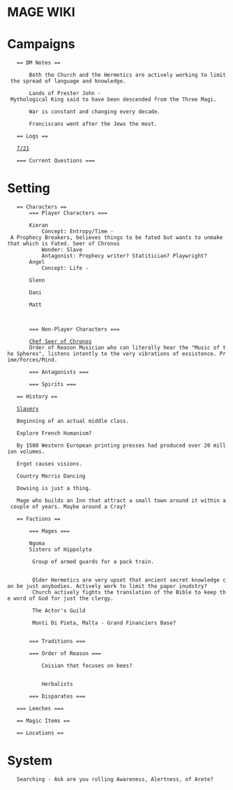 
= MAGE WIKI = 

= Campaigns = 

	== DM Notes ==

		Both the Church and the Hermetics are actively working to limit the spread of language and knowledge.

		Lands of Prester John - Mythological King said to have been descended from the Three Magi.
		
		War is constant and changing every decade.
		
		Franciscans went after the Jews the most. 

		
	== Logs ==

	[[Sesion Log|7/21]] 

	=== Current Questions ===

= Setting =

	== Characters ==
		=== Player Characters ===

		Kieran 
			Concept: Entropy/Time - A Prophecy Breakers, believes things to be fated but wants to unmake that which is Fated. Seer of Chronos	
			Wonder: Slave
			Antagonist: Prophecy writer? Statitician? Playwright?
		Angel
			Concept: Life - 
		
		Glenn
		
		Dani

		Matt 
		
		
		
		=== Non-Player Characters ===
		
		[[sessions/characters/npc/chef_magic|Chef Seer of Chronos]]
		Order of Reason Musician who can literally hear the "Music of the Spheres", listens intently to the very vibrations of exsistence. Prime/Forces/Mind.

		=== Antagonists ===

		=== Spirits ===
		
	== History ==
	
	[[setting/history/slavery|Slavery]]

	Beginning of an actual middle class.
	
	Explore French Humanism?
	
	By 1500 Western European printing presses had produced over 20 million volumes.

	Ergot causes visions. 
	
	Country Morris Dancing
	
	Dowsing is just a thing.

	Mage who builds an Inn that attract a small town around it within a couple of years. Maybe around a Cray?
	
	== Factions ==
	
		=== Mages ===
		
		Ngoma
		Sisters of Hippolyta
		
		 Group of armed guards for a pack train.
		 
		 
		 Older Hermetics are very upset that ancient secret knowledge can be just anybodies. Actively work to limit the paper inudstry? 
		 Church actively fights the translation of the Bible to keep the word of God for just the clergy.
		 
		 The Actor's Guild
		 
		 Monti Di Pieta, Malta - Grand Financiers Base? 
		 
	
		=== Traditions ===
		
		=== Order of Reason === 
		
			Coisian that focuses on bees?
			

			Herbalists

		=== Disparates ===
		
	=== Leeches ===
	
	== Magic Items ==
	
	== Locations == 	

= System = 

	Searching - Ask are you rolling Awareness, Alertness, of Arete?


 







